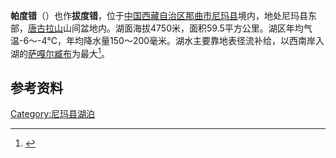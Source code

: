 {{ViewTibetanScript}}
{{Infobox_lake
 |湖泊名稱 =帕度错
 |湖泊照片 = 
 |湖泊照片標題 = 
 |測深圖 =
 |測深圖標題 =
 |湖泊所在地 = [[中国|中国]][[西藏|西藏]]
 |座標 = {{coord |32|47|N|87|49|E|display=inline,title|scale:500000_type:waterbody_region:CN}}
 |湖泊類別 = [[咸水湖|咸水湖]]
 |流入 =[[萨嘎尔臧布|萨嘎尔臧布]]等
 |流出 = 
 |集水區面積 =2130平方公里
 |集水區國家 =
 |湖泊長度 =15.6公里
 |湖泊闊度 = 最大6.7公里<br />平均3.81公里
 |湖泊面積 =59.5平方公里
 |平均深度 = 
 |最深深度 = 
 |水體體積 = 
 |湖水停留時間 =
 |湖岸線長度 =
 |海拔高度 = 4750米
 |湖中島嶼 =
 |湖邊城鎮 =
}}
{{Location map
 |China Tibet
 |mark=<!--dot-->Blue pog.svg
 |lat_deg=32|lat_min=47|lat_sec =
 |lon_deg=87|lon_min=49|lon_sec =
 |caption=帕度错在[[西藏|西藏]]的位置。
 |position=right
 |width=350
 |float=right
}}
'''帕度错'''（{{bo|z=མཚོ་སྡོད་སྦལ|w=mtsho sdod sbal|t=Tso Döbel}}）也作'''拔度错'''，位于[[中国|中国]][[西藏自治区|西藏自治区]][[那曲市|那曲市]][[尼玛县|尼玛县]]境内，地处尼玛县东部，[[唐古拉山|唐古拉山]]山间盆地内。湖面海拔4750米，面积59.5平方公里。湖区年均气温-6～-4℃，年均降水量150～200毫米。湖水主要靠地表径流补给，以西南岸入湖的[[萨嘎尔臧布|萨嘎尔臧布]]为最大<ref>{{cite book zh |author=王苏民 窦鸿身 |title=中国湖泊志 |format=M |edition=1 |location=北京 |publisher=科学出版社 |date=1998|pages=429|id= ISBN 7-03-006706-1}}</ref>。
==参考资料==
{{Reflist}}

[[Category:尼玛县湖泊|Category:尼玛县湖泊]]